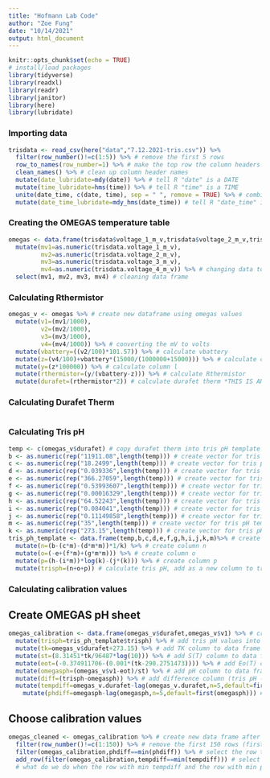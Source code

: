 ```yaml
---
title: "Hofmann Lab Code"
author: "Zoe Fung"
date: "10/14/2021"
output: html_document
---
```


```r
knitr::opts_chunk$set(echo = TRUE)
# install/load packages
library(tidyverse)
library(readxl)
library(readr)
library(janitor)
library(here)
library(lubridate)
```

### Importing data
```r
trisdata <- read_csv(here("data","7.12.2021-tris.csv")) %>%
  filter(row_number()!=c(1:5)) %>% # remove the first 5 rows
  row_to_names(row_number=1) %>% # make the top row the column headers
  clean_names() %>% # clean up column header names
  mutate(date_lubridate=mdy(date)) %>% # tell R "date" is a DATE
  mutate(time_lubridate=hms(time)) %>% # tell R "time" is a TIME
  unite(date_time, c(date, time), sep = " ", remove = TRUE) %>% # combine the date and time columns
  mutate(date_time_lubridate=mdy_hms(date_time)) # tell R "date_time" is a DATE and a TIME
```

### Creating the OMEGAS temperature table
```r
omegas <- data.frame(trisdata$voltage_1_m_v,trisdata$voltage_2_m_v,trisdata$voltage_3_m_v,trisdata$voltage_4_m_v) %>% # create OMEGAS data frame with the tris voltages
  mutate(mv1=as.numeric(trisdata.voltage_1_m_v),
         mv2=as.numeric(trisdata.voltage_2_m_v),
         mv3=as.numeric(trisdata.voltage_3_m_v),
         mv4=as.numeric(trisdata.voltage_4_m_v)) %>% # changing data to numeric arguments
  select(mv1, mv2, mv3, mv4) # cleaning data frame
```

### Calculating Rthermistor
```r
omegas_v <- omegas %>% # create new dataframe using omegas values
  mutate(v1=(mv1/1000),
         v2=(mv2/1000),
         v3=(mv3/1000),
         v4=(mv4/1000)) %>% # converting the mV to volts
  mutate(vbattery=((v2/100)*101.57)) %>% # calculate vbattery
  mutate(z=(v4/100)+vbattery*(15000/(1000000+15000))) %>% # calculate column k
  mutate(y=(z*100000)) %>% # calculate column l
  mutate(rthermistor=(y/(vbattery-z))) %>% # calculate Rthermistor
  mutate(durafet=(rthermistor*2)) # calculate durafet therm *THIS IS AN INTERMEDIATE VALUE UNTIL TRUE VALUE CAN BE CALCULATED*
```

### Calculating Durafet Therm
```r

```

### Calculating Tris pH
```r
temp <- c(omegas_v$durafet) # copy durafet therm into tris pH template
b <- as.numeric(rep("11911.08",length(temp))) # create vector for tris pH template column b
c <- as.numeric(rep("18.2499",length(temp))) # create vector for tris pH template column c
d <- as.numeric(rep("0.039336",length(temp))) # create vector for tris pH template column d
e <- as.numeric(rep("366.27059",length(temp))) # create vector for tris pH template column e
f <- as.numeric(rep("0.53993607",length(temp))) # create vector for tris pH template column f
g <- as.numeric(rep("0.00016329",length(temp))) # create vector for tris pH template column g
h <- as.numeric(rep("64.52243",length(temp))) # create vector for tris pH template column h
i <- as.numeric(rep("0.084041",length(temp))) # create vector for tris pH template column i
j <- as.numeric(rep("0.11149858",length(temp))) # create vector for tris pH template column j
m <- as.numeric(rep("35",length(temp))) # create vector for tris pH template column m
k <- as.numeric(rep("273.15",length(temp))) # create vector for tris pH template column k
tris_ph_template <- data.frame(temp,b,c,d,e,f,g,h,i,j,k,m)%>% # create tris pH template as a data frame with all above columns
  mutate(n=(b-(c*m)-(d*m*m))*1/k) %>% # create column n
  mutate(o=(-e+(f*m)+(g*m*m))) %>% # create column o
  mutate(p=(h-(i*m))*log(k)-(j*(k))) %>% # create column p
  mutate(trisph=(n+o+p)) # calculate tris pH, add as a new column to tris pH template data frame
```

### Calculating calibration values

## Create OMEGAS pH sheet
```r
omegas_calibration <- data.frame(omegas_v$durafet,omegas_v$v1) %>% # create data frame with durafet therm and voltage 1 values
  mutate(trisph=tris_ph_template$trisph) %>% # add tris pH values into calibration dataframe 
  mutate(tk=omegas_v$durafet+273.15) %>% # add TK column to data frame
  mutate(st=(8.31451*tk/96487*log(10))) %>% # add S(T) column to data frame
  mutate(eot=(-0.374911706-(0.001*(tk-290.2751473)))) %>% # add Eo(T) column to data frame
  mutate(omegasph=(omegas_v$v1-eot)/st) %>% # add pH column to data frame
  mutate(diff=(trisph-omegasph)) %>% # add difference column (tris pH - omegas pH) to data frame
  mutate(tempdiff=omegas_v.durafet-lag(omegas_v.durafet,n=5,default=first(omegas_v.durafet))) %>% # find difference between two temp measurements 5 rows apart to identify where temperature stabilizes
    mutate(phdiff=omegasph-lag(omegasph,n=5,default=first(omegasph))) # find difference between two pH measurements 5 rows apart to identify where pH stabilizes
```

## Choose calibration values
```r
omegas_cleaned <- omegas_calibration %>% # create new data frame after deleting first 150 rows
  filter(row_number()!=c(1:150)) %>% # remove the first 150 rows (first 30 minutes of data)
  filter(omegas_calibration,phdiff==min(phdiff)) %>% # select the row that contains the minimum value of change in pH over time and add it alone to a new data frame
  add_row(filter(omegas_calibration,tempdiff==min(tempdiff))) # select the row that contains the minimum value of change in temperature over time and add it alone to the omegas_cleaned dataframe
  # what do we do when the row with min tempdiff and the row with min phdiff are different?
```